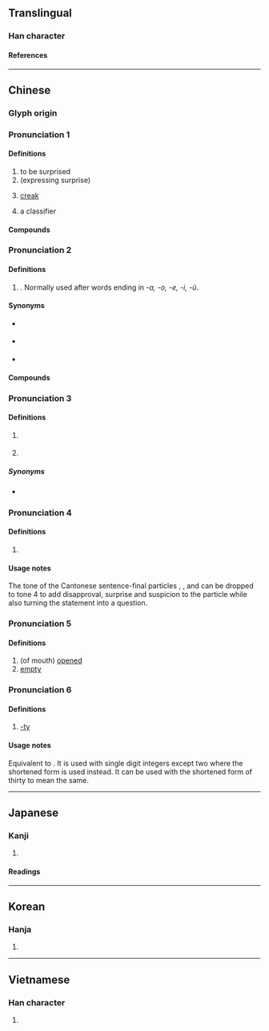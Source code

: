 {{character info}}
==Translingual==
{{stroke order|strokes=7}}

===Han character===
{{Han char|rn=30|rad=口|as=04|sn=7|four=61040|canj=RMVH|ids=⿰口牙}}

====References====
{{Han ref|kx=0180.080|dkj=03383|dj=0398.060|hdz=10587.120|uh=5440}}

----

==Chinese==
{{zh-forms}}

===Glyph origin===
{{Han etym}}

===Pronunciation 1===
{{zh-forms|alt=吖}}
{{zh-pron
|m=yā
|ma=y
|c=aa1
|mn=a/ia
|mc=1
|oc=1
|cat=intj,n,cls,v
}}

====Definitions====
{{zh-hanzi}}

# to be surprised
# (expressing surprise)
#: {{zh-x|呀{Yā}！下雨 了！|Ah! It's raining!}}
# {{lb|zh|onomatopoeia}} [[creak]]
#: {{zh-x|門 呀{yā} 的 一 聲 開 了。|The door opened with a creak.}}
# a classifier

====Compounds====
{{zh-der|噯呀}}

===Pronunciation 2===
{{zh-pron
|m=ya
|c=aa3
|cat=part
}}

====Definitions====
{{zh-hanzi}}

# {{syn of|zh|啊#Pronunciation 5|啊|Sentence-final exclamation particle}}. Normally used after words ending in ''-a, -o, -e, -i, -ü''.
#: {{zh-x|他 是 誰{shéi} 呀？|Who is he?}}
#: {{zh-also|吖}}

====Synonyms====
* {{zh-l|啊|tr=a}} {{qualifier|after ''-ng, ci, zi, si, chi, zhi, shi''}}
* {{zh-l|哇}} {{qualifier|after ''-u, -ao''}}
* {{zh-l|哪|tr=na}} {{qualifier|after ''-n''}}

====Compounds====
{{zh-der|哎呀}}

===Pronunciation 3===
{{zh-pron
|c=aa3
|cat=part
}}

====Definitions====
{{zh-hanzi}} {{tlb|zh|Cantonese}}
# {{non-gloss definition|Sentence-final particle for softening statements or questions.}}
#: {{zh-x|你 頭先 去 咗 邊度 呀？|Where did you just go?|C}}
# {{non-gloss definition|Particle used after list items in a list of examples.}}
#: {{zh-x|錢 呀、手機 呀、電腦 呀、都 唔 見 晒。|Money, phone and computer are all missing.|C}}

=====Synonyms=====
* {{q|Mandarin}} {{zh-l|啊|tr=a}}

===Pronunciation 4===
{{zh-pron
|c=aa4
|cat=part
}}

====Definitions====
{{zh-hanzi}} {{tlb|zh|Cantonese}}

# {{non-gloss definition|Sentence-final particle expressing surprise and suspicion.}}
#: {{zh-x|原來 係 佢 呀{aa4}。|So it was him?|C}}

====Usage notes====
The tone of the Cantonese sentence-final particles {{zh-l|呀|tr=aa3}}, {{zh-l|喇|tr=laa3}}, {{zh-l|㗎|tr=gaa3}} and {{zh-l|咋|tr=zaa3}} can be dropped to tone 4 to add disapproval, surprise and suspicion to the particle while also turning the statement into a question.

===Pronunciation 5===
{{zh-pron
|m=xiā
|mc=2
|oc=2
|cat=a
}}

====Definitions====
{{zh-hanzi}}

# (of mouth) [[opened]]
# [[empty]]

===Pronunciation 6===
{{zh-pron
|c=aa6
|cat=part
}}

====Definitions====
{{zh-hanzi}} {{tlb|zh|Cantonese}}

# {{lb|zh|colloquial}} [[-ty]]
#: {{zh-x|卅呀{aa6}|thirty|C}}
#: {{zh-x|四 呀{aa6}|forty|C}}
#: {{zh-x|九 呀{aa6} 三|ninety-three|C}}

====Usage notes====

Equivalent to {{zh-l|十|tr=sap6}}.
It is used with single digit integers except two {{zh-l|二|tr=ji6}} where the shortened form {{zh-l|廿|tr=jaa6}} is used instead.
It can be used with the shortened form of thirty {{zh-l|卅|tr=saa1}} to mean the same.

{{zh-cat|Beginning}}

----

==Japanese==

===Kanji===
{{ja-kanji|grade=|rs=口04}}

# {{rfdef|ja|sort=口04}}

====Readings====
{{ja-readings
|goon=げ
|kanon=が
|kanyoon=や
|kun=あ, あつ
}}

----

==Korean==

===Hanja===
{{ko-hanja|하}}

# {{rfdef|ko|sort=口04}}

----

==Vietnamese==

===Han character===
{{vi-readings|reading=[[nhá]], [[nha]]|rs=口04}}

# {{rfdef|vi|sort=口04}}